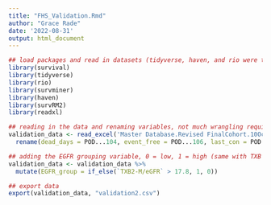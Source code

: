 ```yaml
---
title: "FHS_Validation.Rmd"
author: "Grace Rade"
date: '2022-08-31'
output: html_document
---
```

```r
## load packages and read in datasets (tidyverse, haven, and rio were the only packages that I actually needed for this)
library(survival)
library(tidyverse)
library(rio)
library(survminer)
library(haven)
library(survRM2)
library(readxl)

## reading in the data and renaming variables, not much wrangling required for this data
validation_data <- read_excel('Master Database.Revised FinalCohort.10Oct21.xlsx') %>% 
  rename(dead_days = POD...104, event_free = POD...106, last_con = POD...101, Event = 'Death/LVAD/Tx') 

## adding the EGFR grouping variable, 0 = low, 1 = high (same with TXB group)
validation_data <- validation_data %>% 
  mutate(EGFR_group = if_else(`TXB2-M/eGFR` > 17.8, 1, 0))

## export data
export(validation_data, "validation2.csv")
```

